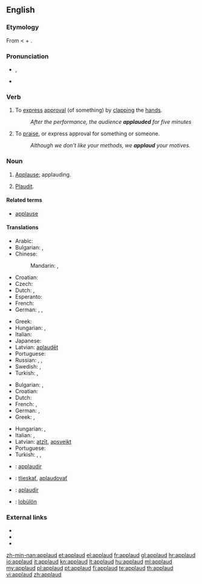 ==English==

===Etymology===
From {{etyl|la}} {{term|lang=la|applaudere||to clap the hands together, applaud}} < {{term|lang=la|ad||to}} + {{term|lang=la|plaudere||to strike, clap}}.

===Pronunciation===
* {{a|UK}} {{IPA|/əˈplɔːd/}}, {{SAMPA|/@"plO:d/}}
* {{audio|en-us-applaud.ogg|Audio (US)}}

===Verb===
{{en-verb}}

# {{context|transitive|intransitive}} To [[express]] [[approval]] (of something) by [[clap|clapping]] the [[hand]]s.
#: ''After the performance, the audience '''applauded''' for five minutes''
# {{context|transitive|intransitive}} To [[praise]], or express approval for something or someone.
#: ''Although we don't like your methods, we '''applaud''' your motives.''

===Noun===
{{en-noun}}

# {{obsolete}} [[applause|Applause]]; applauding.
# {{obsolete}} [[plaudit|Plaudit]].

====Related terms====
* [[applause]]

====Translations====
{{trans-top|to express approval by clapping}}
* Arabic: {{t|ar|صفق|tr=saffaqa}}
* Bulgarian: {{t+|bg|аплодирам}},  {{t|bg|ръкопляскам}}
* Chinese:
*: Mandarin: {{t-|cmn|拍手|tr=pāishǒu|sc=Hani}},  {{t-|cmn|鼓掌|tr=gǔzhǎng|sc=Hani}}
* Croatian: {{t-|hr|aplaudirati}}
* Czech: {{t-|cs|tleskat}}
* Dutch: {{t+|nl|applaudisseren}}, {{t+|nl|klappen}}
* Esperanto: {{t-|eo|aplaŭdi|xs=Esperanto}}
* French: {{t+|fr|applaudir}}
* German: {{t+|de|applaudieren}}, {{t+|de|klatschen}}, {{t|de|Beifall klatschen}}
{{trans-mid}}
* Greek: {{t+|el|χειροκροτώ|tr=khirokrotó}}
* Hungarian: {{t+|hu|tapsol}},  {{t+|hu|megtapsol}}
* Italian: {{t+|it|applaudire}}
* Japanese: {{t|ja|拍手する|tr=はくしゅする, hakushu-suru}}
* Latvian: [[aplaudēt]]
* Portuguese: {{t+|pt|aplaudir}}
* Russian: {{t+|ru|аплодировать|tr=aplodírovat'}},  {{t+|ru|хлопать|tr=xlópat'}}, {{t|ru|рукоплескать|tr=rukopleskát'}}
* Swedish: {{t|sv|applådera }}, {{t|sv|klappa}}
* Turkish: {{t+|tr|alkışlamak}},  {{t|tr|el çırpmak}}
{{trans-bottom}}

{{trans-top|to praise, or express approval by words}}
* Bulgarian: {{t|bg|хваля}},  {{t+|bg|одобрявам}}
* Croatian: {{t-|hr|aplaudirati}}
* Dutch: {{t+|nl|applaudisseren}}
* French: {{t+|fr|louer}}, {{t+|fr|approuver}}
* German: {{t+|de|loben}}, {{t+|de|befürworten}}
* Greek: {{t+|el|επικροτώ|tr=epikrotó}},  {{t|el|επιδοκιμάζω|tr=epiðokimázo}}
{{trans-mid}}
* Hungarian: {{t|hu|helyesel}},  {{t+|hu|dicsér}}
* Italian: {{t+|it|lodare}}, {{t+|it|approvare}}
* Latvian: [[atzīt]], [[apsveikt]]
* Portuguese: {{t+|pt|aplaudir}}
* Turkish: {{t|tr|beğenmek}},  {{t|tr|takdir etmek}},  {{t+|tr|alkışlamak}}
{{trans-bottom}}

{{checktrans-top}}
* {{ttbc|Interlingua}}: [[applaudir]]
* {{ttbc|Slovak}}: [[tlieskať]], [[aplaudovať]]
* {{ttbc|Spanish}}: [[aplaudir]]
* {{ttbc|Volapük}}: [[lobülön]]
{{trans-bottom}}

===External links===
* {{R:Webster 1913}}
* {{R:Century 1911}}
* {{R:OneLook}}

[[zh-min-nan:applaud]]
[[et:applaud]]
[[el:applaud]]
[[fr:applaud]]
[[gl:applaud]]
[[hr:applaud]]
[[io:applaud]]
[[it:applaud]]
[[kn:applaud]]
[[lt:applaud]]
[[hu:applaud]]
[[ml:applaud]]
[[my:applaud]]
[[pl:applaud]]
[[pt:applaud]]
[[fi:applaud]]
[[te:applaud]]
[[th:applaud]]
[[vi:applaud]]
[[zh:applaud]]
